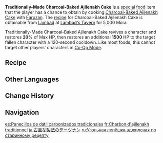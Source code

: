 {{Food Infobox
|id              = 108478
|description     = The dark and sweet cake, lying as it does atop a minty-green sauce bed, almost looks like some enigmatic mechanism. Your hesitation must have somehow reached Faruzan, for she then straightened up to assertively reassure you that this was a traditional dish in Sumeru and that its flavor is guaranteed. But you can’t help wondering… Is it really a ‘traditional’ dish that catered to the tastes of Sumeru people a hundred year ago?
|desc_basic      = 
|type            = Recovery Dishes
|effectType      = Revive
|eff_att1        = Revive
|eff_att2        = HP Restore
|eff_att3        = HP Restore Fixed
|effect          = Revives a character and restores 20% of Max HP, then restores an additional 1500 HP.
|quality         = 3
|character       = Faruzan
|base            = Charcoal-Baked Ajilenakh Cake
}}

'''Traditionally-Made Charcoal-Baked Ajilenakh Cake''' is a [[Special Dish|special]] [[food]] item that the player has a chance to obtain by cooking [[Charcoal-Baked Ajilenakh Cake]] with [[Faruzan]]. The [[recipe]] for Charcoal-Baked Ajilenakh Cake is obtainable from [[Lambad]] at [[Lambad's Tavern]] for 5,000 Mora.

Traditionally-Made Charcoal-Baked Ajilenakh Cake revives a character and restores '''20'''% of Max HP, then restores an additional '''1500''' HP to the target fallen character with a 120-second cooldown. Like most foods, this cannot target other players' characters in [[Co-Op Mode]].

==Recipe==
{{Recipe
|type = Cooking
|Ajilenakh Nut = 2
|Flour = 1
|Jam = 1
|sort = Ajilenakh Nut;Flour;Jam
|character = Faruzan
}}

==Other Languages==
{{Other Languages
|en      = Traditionally-Made Charcoal-Baked Ajilenakh Cake
|zhs     = 古法秘制椰炭饼
|zhs_rm  = Gǔfǎ Mìzhì Yētàn-bǐng
|zht     = 古法秘製椰炭餅
|zht_rm  = Gǔfǎ Mìzhì Yétàn-bǐng
|zh_tl   = Old-Fashioned Secret Recipe Ajilenakh Charcoal Pastry
|ja      = 古風な製法のデーツナン
|ja_rm   = Kofuu-na Seihou no Deetsu Nan
|ja_tl   = Old-Fashioned Recipe {{Lex|Ajilenakh Nut|ja}} Naan
|ko      = 원조 대추야자 숯탄 전병
|ko_rm   = Wonjo Daechu-yaja Sut'tan Jeonbyeong
|ko_tl   = Original {{Lex|Ajilenakh Nut|ko}} Charcoal {{w|ko:전병|Jeonbyeong}}
|es      = Panecillos de dátil carbonizados tradicionales
|es_tl   = Traditional Charred {{Lex|Ajilenakh Nut|es}} Buns
|fr      = Charbon d'ajilenakh traditionnel
|fr_tl   = Traditional Ajilenakh Charcoal
|ru      = Угольная лепёшка аджиленах по старинному рецепту
|ru_tl   = Ajilenakh Charcoal Cake According to the Ancient Recipe
|th      = Coconut Charcoal Cake สูตรลับโบราณ
|th_rm   = 
|th_tl   = 
|vi      = Bánh Ajilenakh Nướng Cổ Điển
|vi_tl   = Traditionally Grilled Ajilenakh Pie
|de      = Gebackener Dattelfladen nach Geheimrezept
|de_tl   = Baked {{Lex|Ajilenakh Nut|de}} Pita According to Secret Recipe
|id      = Traditionally-Made Charcoal-Baked Ajilenakh Cake
|pt      = Bolo de Coco-Carvão Tradicional
|pt_tl   = 
|tr      = Geleneksel Ajilenakh Kömür Keki
|tr_tl   = 
|it      = Tortino di Ajilenakh tostate tradizionale
|it_tl   = Traditional Roasted Ajilenakh Pie
}}

==Change History==
{{Change History|3.3}}

==Navigation==
{{Food Navbox|type=Special Dishes}}

[[es:Panecillos de dátil carbonizados tradicionales]]
[[fr:Charbon d'ajilenakh traditionnel]]
[[ja:古風な製法のデーツナン]]
[[ru:Угольная лепёшка аджиленах по старинному рецепту]]
